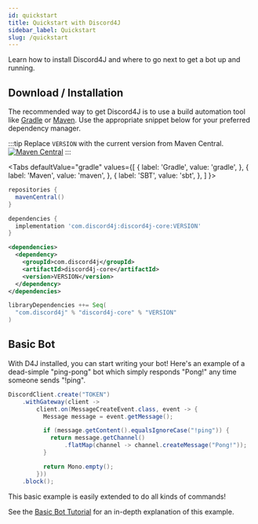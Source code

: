 ```yaml
---
id: quickstart
title: Quickstart with Discord4J
sidebar_label: Quickstart
slug: /quickstart
---
```



Learn how to install Discord4J and where to go next to get a bot up and running.

## Download / Installation

The recommended way to get Discord4J is to use a build automation tool like [Gradle](https://gradle.org/) or
[Maven](https://maven.apache.org/). Use the appropriate snippet below for your preferred dependency manager. 

:::tip
Replace `VERSION` with the current version from Maven Central. [![Maven Central](https://img.shields.io/maven-central/v/com.discord4j/discord4j-core/3.2.svg?style=flat-square)](https://search.maven.org/artifact/com.discord4j/discord4j-core)
:::

<Tabs
  defaultValue="gradle"
  values={[
    { label: 'Gradle', value: 'gradle', },
    { label: 'Maven', value: 'maven', },
    { label: 'SBT', value: 'sbt', },
  ]
}>
<TabItem value="gradle">

```groovy
repositories {
  mavenCentral()
}

dependencies {
  implementation 'com.discord4j:discord4j-core:VERSION'
}
```

</TabItem>

<TabItem value="maven">

```xml
<dependencies>
  <dependency>
    <groupId>com.discord4j</groupId>
    <artifactId>discord4j-core</artifactId>
    <version>VERSION</version>
  </dependency>
</dependencies>
```

</TabItem>
<TabItem value="sbt">

```scala
libraryDependencies ++= Seq(
  "com.discord4j" % "discord4j-core" % "VERSION"
)
```

</TabItem>
</Tabs>

## Basic Bot
With D4J installed, you can start writing your bot! Here's an example of a dead-simple "ping-pong" bot which simply
responds "Pong!" any time someone sends "!ping".

```java
DiscordClient.create("TOKEN")
    .withGateway(client ->
        client.on(MessageCreateEvent.class, event -> {
          Message message = event.getMessage();

          if (message.getContent().equalsIgnoreCase("!ping")) {
            return message.getChannel()
                .flatMap(channel -> channel.createMessage("Pong!"));
          }

          return Mono.empty();
        }))
    .block();
```

This basic example is easily extended to do all kinds of commands!

See the [Basic Bot Tutorial](/basic-bot-tutorial) for an in-depth explanation of this example.
